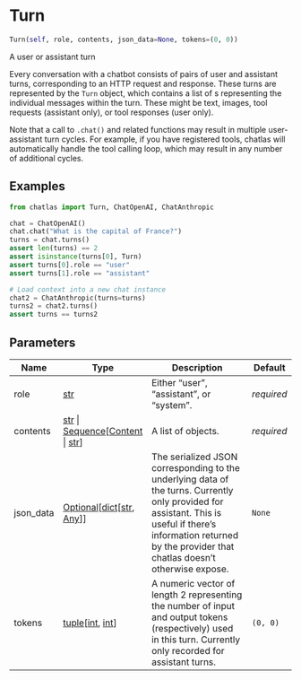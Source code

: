 # Turn { #chatlas.Turn }

```python
Turn(self, role, contents, json_data=None, tokens=(0, 0))
```

A user or assistant turn

Every conversation with a chatbot consists of pairs of user and assistant
turns, corresponding to an HTTP request and response. These turns are
represented by the `Turn` object, which contains a list of
[](`~chatlas.types.Content`)s representing the individual messages within the
turn. These might be text, images, tool requests (assistant only), or tool
responses (user only).

Note that a call to `.chat()` and related functions may result in multiple
user-assistant turn cycles. For example, if you have registered tools, chatlas
will automatically handle the tool calling loop, which may result in any
number of additional cycles.

## Examples {.doc-section .doc-section-examples}

```python
from chatlas import Turn, ChatOpenAI, ChatAnthropic

chat = ChatOpenAI()
chat.chat("What is the capital of France?")
turns = chat.turns()
assert len(turns) == 2
assert isinstance(turns[0], Turn)
assert turns[0].role == "user"
assert turns[1].role == "assistant"

# Load context into a new chat instance
chat2 = ChatAnthropic(turns=turns)
turns2 = chat2.turns()
assert turns == turns2
```

## Parameters {.doc-section .doc-section-parameters}

| Name      | Type                                                                                                | Description                                                                                                                                                                                                         | Default    |
|-----------|-----------------------------------------------------------------------------------------------------|---------------------------------------------------------------------------------------------------------------------------------------------------------------------------------------------------------------------|------------|
| role      | [str](`str`)                                                                                        | Either "user", "assistant", or "system".                                                                                                                                                                            | _required_ |
| contents  | [str](`str`) \| [Sequence](`typing.Sequence`)\[[Content](`chatlas.types.Content`) \| [str](`str`)\] | A list of [](`~chatlas.types.Content`) objects.                                                                                                                                                                     | _required_ |
| json_data | [Optional](`typing.Optional`)\[[dict](`dict`)\[[str](`str`), [Any](`typing.Any`)\]\]                | The serialized JSON corresponding to the underlying data of the turns. Currently only provided for assistant. This is useful if there's information returned by the provider that chatlas doesn't otherwise expose. | `None`     |
| tokens    | [tuple](`tuple`)\[[int](`int`), [int](`int`)\]                                                      | A numeric vector of length 2 representing the number of input and output tokens (respectively) used in this turn. Currently only recorded for assistant turns.                                                      | `(0, 0)`   |
